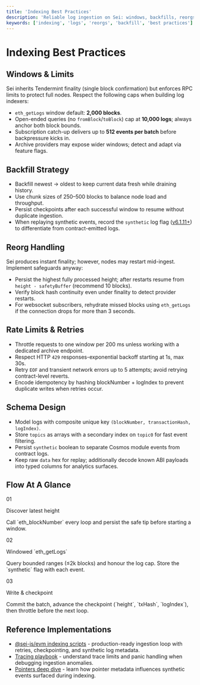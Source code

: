 ```yaml
---
title: 'Indexing Best Practices'
description: 'Reliable log ingestion on Sei: windows, backfills, reorgs, rate limits, and schema design.'
keywords: ['indexing', 'logs', 'reorgs', 'backfill', 'best practices']
---
```



# Indexing Best Practices

## Windows & Limits

Sei inherits Tendermint finality (single block confirmation) but enforces RPC limits to protect full nodes. Respect the following caps when building log indexers:

- `eth_getLogs` window default: **2,000 blocks**.
- Open-ended queries (no `fromBlock`/`toBlock`) cap at **10,000 logs**; always anchor both block bounds.
- Subscription catch-up delivers up to **512 events per batch** before backpressure kicks in.
- Archive providers may expose wider windows; detect and adapt via feature flags.

## Backfill Strategy

- Backfill newest → oldest to keep current data fresh while draining history.
- Use chunk sizes of 250–500 blocks to balance node load and throughput.
- Persist checkpoints after each successful window to resume without duplicate ingestion.
- When replaying synthetic events, record the `synthetic` log flag ([v6.1.11+](https://github.com/sei-protocol/sei-chain/releases/tag/v6.1.11)) to differentiate from contract-emitted logs.

## Reorg Handling

Sei produces instant finality; however, nodes may restart mid-ingest. Implement safeguards anyway:

- Persist the highest fully processed height; after restarts resume from `height - safetyBuffer` (recommend 10 blocks).
- Verify block hash continuity even under finality to detect provider restarts.
- For websocket subscribers, rehydrate missed blocks using `eth_getLogs` if the connection drops for more than 3 seconds.

## Rate Limits & Retries

- Throttle requests to one window per 200 ms unless working with a dedicated archive endpoint.
- Respect HTTP `429` responses-exponential backoff starting at 1s, max 30s.
- Retry `EOF` and transient network errors up to 5 attempts; avoid retrying contract-level reverts.
- Encode idempotency by hashing blockNumber + logIndex to prevent duplicate writes when retries occur.

## Schema Design

- Model logs with composite unique key `(blockNumber, transactionHash, logIndex)`.
- Store `topics` as arrays with a secondary index on `topic0` for fast event filtering.
- Persist `synthetic` boolean to separate Cosmos module events from contract logs.
- Keep raw `data` hex for replay; additionally decode known ABI payloads into typed columns for analytics surfaces.

## Flow At A Glance

<div className="rounded-2xl border border-neutral-200 dark:border-neutral-800 px-6 py-8 bg-white dark:bg-neutral-900/50">
  <div className="grid gap-6 md:grid-cols-3">
    <div className="space-y-3">
      <div className="flex items-center gap-3">
        <span className="inline-flex h-9 w-9 items-center justify-center rounded-full bg-red-500/10 text-sm font-semibold text-red-600 dark:text-red-400">01</span>
        <p className="text-sm font-semibold text-neutral-900 dark:text-neutral-100">Discover latest height</p>
      </div>
      <p className="text-sm text-neutral-600 dark:text-neutral-400">Call `eth_blockNumber` every loop and persist the safe tip before starting a window.</p>
    </div>
    <div className="space-y-3">
      <div className="flex items-center gap-3">
        <span className="inline-flex h-9 w-9 items-center justify-center rounded-full bg-red-500/10 text-sm font-semibold text-red-600 dark:text-red-400">02</span>
        <p className="text-sm font-semibold text-neutral-900 dark:text-neutral-100">Windowed `eth_getLogs`</p>
      </div>
      <p className="text-sm text-neutral-600 dark:text-neutral-400">Query bounded ranges (≤2k blocks) and honour the log cap. Store the `synthetic` flag with each event.</p>
    </div>
    <div className="space-y-3">
      <div className="flex items-center gap-3">
        <span className="inline-flex h-9 w-9 items-center justify-center rounded-full bg-red-500/10 text-sm font-semibold text-red-600 dark:text-red-400">03</span>
        <p className="text-sm font-semibold text-neutral-900 dark:text-neutral-100">Write & checkpoint</p>
      </div>
      <p className="text-sm text-neutral-600 dark:text-neutral-400">Commit the batch, advance the checkpoint (`height`, `txHash`, `logIndex`), then throttle before the next loop.</p>
    </div>
  </div>
</div>

## Reference Implementations

- [@sei-js/evm indexing scripts](https://github.com/sei-protocol/sei-js/tree/main/packages/indexing) - production-ready ingestion loop with retries, checkpointing, and synthetic log metadata.
- [Tracing playbook](/evm/tracing/playbook) - understand trace limits and panic handling when debugging ingestion anomalies.
- [Pointers deep dive](/evm/pointers-deep-dive) - learn how pointer metadata influences synthetic events surfaced during indexing.
